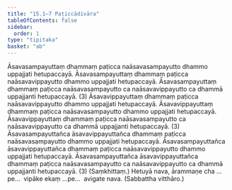 ```yaml
---
title: "15.1–7 Paṭiccādivāra"
tableOfContents: false
sidebar:
  order: 1
type: "tipitaka"
basket: "ab"
---
```



<DynamicBreadcrumb />

<Division number="18">

<Paragraph number="60">
Āsavasampayuttaṃ dhammaṃ paṭicca naāsavasampayutto dhammo uppajjati hetupaccayā. Āsavasampayuttaṃ dhammaṃ paṭicca naāsavavippayutto dhammo uppajjati hetupaccayā. Āsavasampayuttaṃ dhammaṃ paṭicca naāsavasampayutto ca naāsavavippayutto ca dhammā uppajjanti hetupaccayā. (3)
</Paragraph>

<Paragraph number="61">
Āsavavippayuttaṃ dhammaṃ paṭicca naāsavavippayutto dhammo uppajjati hetupaccayā. Āsavavippayuttaṃ dhammaṃ paṭicca naāsavasampayutto dhammo uppajjati hetupaccayā. Āsavavippayuttaṃ dhammaṃ paṭicca naāsavasampayutto ca naāsavavippayutto ca dhammā uppajjanti hetupaccayā. (3)
</Paragraph>

<Paragraph number="62">
Āsavasampayuttañca āsavavippayuttañca dhammaṃ paṭicca naāsavasampayutto dhammo uppajjati hetupaccayā. Āsavasampayuttañca āsavavippayuttañca dhammaṃ paṭicca naāsavavippayutto dhammo uppajjati hetupaccayā. Āsavasampayuttañca āsavavippayuttañca dhammaṃ paṭicca naāsavasampayutto ca naāsavavippayutto ca dhammā uppajjanti hetupaccayā. (3) (Saṃkhittaṃ.)
</Paragraph>

<Paragraph number="63">
Hetuyā nava, ārammaṇe cha …pe…  vipāke ekaṃ …pe…  avigate nava. (Sabbattha vitthāro.)
</Paragraph>
</Division>